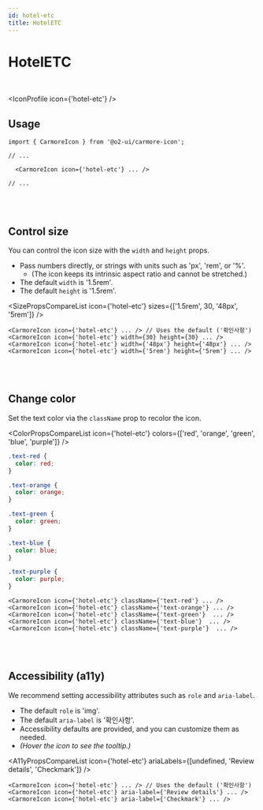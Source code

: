 ```yaml
---
id: hotel-etc
title: HotelETC
---
```




# HotelETC

<br />

<IconProfile icon={'hotel-etc'} />

## Usage

```tsx
import { CarmoreIcon } from '@o2-ui/carmore-icon';

// ...

  <CarmoreIcon icon={'hotel-etc'} ... />

// ...
```

<br />
<br />

## Control size

You can control the icon size with the `width` and `height` props.

- Pass numbers directly, or strings with units such as 'px', 'rem', or '%'.
  - (The icon keeps its intrinsic aspect ratio and cannot be stretched.)
- The default `width` is '1.5rem'.
- The default `height` is '1.5rem'.

<SizePropsCompareList icon={'hotel-etc'} sizes={['1.5rem', 30, '48px', '5rem']} />

```tsx
<CarmoreIcon icon={'hotel-etc'} ... /> // Uses the default ('확인사항')
<CarmoreIcon icon={'hotel-etc'} width={30} height={30} ... />
<CarmoreIcon icon={'hotel-etc'} width={'48px'} height={'48px'} ... />
<CarmoreIcon icon={'hotel-etc'} width={'5rem'} height={'5rem'} ... />
```

<br />
<br />

## Change color

Set the text color via the `className` prop to recolor the icon.

<ColorPropsCompareList icon={'hotel-etc'} colors={['red', 'orange', 'green', 'blue', 'purple']} />

```css
.text-red {
  color: red;
}

.text-orange {
  color: orange;
}

.text-green {
  color: green;
}

.text-blue {
  color: blue;
}

.text-purple {
  color: purple;
}
```

```tsx
<CarmoreIcon icon={'hotel-etc'} className={'text-red'} ... />
<CarmoreIcon icon={'hotel-etc'} className={'text-orange'} ... />
<CarmoreIcon icon={'hotel-etc'} className={'text-green'}  ... />
<CarmoreIcon icon={'hotel-etc'} className={'text-blue'}  ... />
<CarmoreIcon icon={'hotel-etc'} className={'text-purple'}  ... />
```

<br />
<br />

## Accessibility (a11y)

We recommend setting accessibility attributes such as `role` and `aria-label`.

- The default `role` is 'img'.
- The default `aria-label` is '확인사항'.
- Accessibility defaults are provided, and you can customize them as needed.
- _(Hover the icon to see the tooltip.)_

<A11yPropsCompareList icon={'hotel-etc'} ariaLabels={[undefined, 'Review details', 'Checkmark']} />

```tsx
<CarmoreIcon icon={'hotel-etc'} ... /> // Uses the default ('확인사항')
<CarmoreIcon icon={'hotel-etc'} aria-label={'Review details'} ... />
<CarmoreIcon icon={'hotel-etc'} aria-label={'Checkmark'} ... />
```
